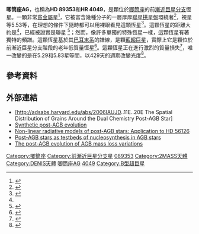 {{Starbox begin 
| name = HR 4049
}}
{{Starbox observe 
| epoch = J2000.0 
| constell = [[唧筒座|唧筒座]]
| ra = {{RA|10|18|07.59}}<ref name="van Leeuwen2007"/>
| dec = {{DEC|–28|59|31.2}}<ref name="van Leeuwen2007"/>
| appmag_v = 5.53
}}
{{Starbox character 
| class = B9.5Ib-II 
| b-v = 0.23 
| u-b = 
| variable = [[原行星雲|原行星雲]]（Post-AGB Star） 
}}
{{Starbox astrometry 
| radial_v = -33 
| prop_mo_ra = –15.86 ± 0.32<ref name="van Leeuwen2007"/>
| prop_mo_dec = 10.85 ± 0.38<ref name="van Leeuwen2007"/>
| parallax = 1.23 
| p_error = 0.36
| parallax_footnote = <ref name="van Leeuwen2007"/> 
| absmag_v = -3.68
}}
{{Starbox detail
| mass = 1.2 
| radius = 15.1 <ref>{{cite journal | bibcode=1998A&A...336..263B | author=Bakker | display-authors=etal | title=Spectral variability of the binary HR 4049 | journal=[[Astronomy_and_Astrophysics|Astronomy and Astrophysics]] | date=1998 | volume=336 | issue=1 | pages=263–275 |arxiv = astro-ph/9802120 }}</ref> 
| luminosity = 3823
| temperature = 11500
| metal = 
| rotation = 
| age = 
}}
{{Starbox catalog 
| names = AG Antliae, [[Durchmusterung|CD]]-28° 8070, [[2MASS|2MASS]] J10180758-2859308, [[Guide_Star_Catalog|GSC]] 06630-01759, [[Henry_Draper_Catalogue|HD]] 89353, [[Catalogues_of_Fundamental_Stars|FK5]] 1265, [[PPM_Star_Catalogue|PPM]] 257470, [[Hipparcos#Published_catalogues|HIP]] 50456, [[Smithsonian_Astrophysical_Observatory_Star_Catalog|SAO]] 178644, [[Bright_Star_Catalogue|HR]] 4049. 
}}
{{Starbox reference 
| Simbad = HD+89353 
}}
{{Starbox end}}

'''唧筒座AG '''，也稱為'''HD 89353'''和''' HR 4049'''，是顆位於[[唧筒座|唧筒座]]的前[[漸近巨星分支|漸近巨星分支]]恆星。一顆非常[[貧金屬星|貧金屬星]]<ref name="Takeda">{{cite journal|title=Detection of Zinc in the Very Metal-Poor Post-AGB Star HR 4049|journal=Publications of the Astronomical Society of Japan|url=https://academic.oup.com/pasj/article/54/5/765/1522977|date=2002-10-25|volume=54|issue=5|doi=10.1093/pasj/54.5.765|pages=765–773|issn=0004-6264|language=en|accessdate=2018-04-02|author=Yoichi Takeda, Mudumba Parthasarathy, Wako Aoki, Yoshifusa Ita, Yoshikazu Nakada, Hideyuki Izumiura, Kunio Noguchi, Masahide Takada-Hidai, Bun’ei Sato, Akito Tajitsu, Satoshi Honda, Satoshi Kawanomoto, Hiroyasu Ando, Hiroshi Karoji|archive-date=2019-08-12|archive-url=https://web.archive.org/web/20190812011008/https://academic.oup.com/pasj/article/54/5/765/1522977|dead-url=no}}</ref>，它被富含幾種分子的一層厚厚[[聯星拱星盤|聯星拱星盤]]環繞著<ref name="Malek">{{cite journal|title=The Gas-rich Circumbinary Disk of HR 4049. I. A Detailed Study of the Mid-infrared Spectrum|journal=The Astrophysical Journal|volume=780|issue=1|pages=41|url=http://stacks.iop.org/0004-637X/780/i=1/a=41|date=2014|doi=10.1088/0004-637x/780/1/41|issn=0004-637X|language=en|accessdate=2018-04-02|author=S. E. Malek, J. Cami}}</ref>，視星等5.53等，在理想的條件下隨時都可以用裸眼看見這顆恆星<ref name="SIMBAD">{{cite web|url = http://simbad.u-strasbg.fr/simbad/sim-id?Ident=HR+4049&NbIdent=1&Radius=2&Radius.unit=arcmin&submit=submit+id|title = AG Antliae|work = SIMBAD Astronomical Database|publisher = Centre de Données astronomiques de Strasbourg|accessdate = 15 June 2014|archive-date = 2019-08-10|archive-url = https://web.archive.org/web/20190810182939/http://simbad.u-strasbg.fr/simbad/sim-id?Ident=HR+4049&NbIdent=1&Radius=2&Radius.unit=arcmin&submit=submit+id|dead-url = no}}</ref>。這顆恆星的距離大約是{{convert|813|pc|ly}}<ref name=SIMBAD/>，已經被證實是聯星 <ref name="Astron">{{cite journal|url=http://www.aanda.org/10.1051/0004-6361/201219282|title=Amorphous carbon in the disk around the post-AGB binary HR 4049|journal=Astronomy & Astrophysics|volume=551|date=2013-03-01|issn=0004-6361|language=en|accessdate=2018-04-02|doi=10.1051/0004-6361/201219282|author=B. Acke, P. Degroote, R. Lombaert, B. L. de Vries, K. Smolders, T. Verhoelst, E. Lagadec, C. Gielen, H. Van Winckel, C. Waelkens}}</ref>；然而，像許多單獨的特殊恆星一樣，這顆恆星有著獨特的頻譜。這顆恆星基於其[[巴耳末系|巴耳末系]]的譜線，是顆[[藍超巨星|藍超巨星]]，實際上它是顆位於前漸近巨星分支階段的老年低質量恆星<ref name="Waelkens">{{cite journal |title=HR 4049 - an old low-mass star disguised as a young massive supergiant |last1=Waelkens |first1=C. |last2=Lamers |first2=H. |last3=Waters |first3=R. |journal=ESO Messenger |date=September 1987 |volume=49 |pages=29–32 |bibcode=1987Msngr..49...29W}}</ref>。這顆恆星正在進行激烈的質量損失<ref name="Geballe">{{cite journal|title=Unusual features of the 1-4 micron spectrum of HR 4049|journal=The Astrophysical Journal|volume=340|pages=L29–L32|date=May 1989|doi=10.1086/185431|issn=0004-637X|language=en|url=http://adsabs.harvard.edu/abs/1989ApJ...340L..29G|accessdate=2018-04-02|author=T. R. Geballe, K. S. Noll, D. C. B. Whittet, L. B. F. M. Waters|archive-date=2017-11-20|archive-url=https://web.archive.org/web/20171120171050/http://adsabs.harvard.edu/abs/1989ApJ...340L..29G|dead-url=no}}</ref>，唯一改變的是在5.29和5.83星等間，以429天的週期改變光度<ref name=AAVSO>{{cite web|url=http://www.aavso.org/vsx/index.php?view=detail.top&oid=503|title=AG Antliae|author=VSX|date=4 January 2010|work=The International Variable Star Index|publisher=American Association of Variable Star Observers|accessdate=15 June 2013|archive-date=2021-01-05|archive-url=https://web.archive.org/web/20210105082714/https://www.aavso.org/vsx/index.php?view=detail.top&oid=503|dead-url=no}}</ref>。

== 參考資料 ==
{{reflist|refs=
<ref name="van Leeuwen2007">{{cite journal | title=Validation of the new Hipparcos reduction | url=http://www.aanda.org/articles/aa/full/2007/41/aa8357-07/aa8357-07.html | last1=van Leeuwen | first1=F. | journal=Astronomy and Astrophysics | volume=474 | issue=2 | pages=653–664 | date=2007 | arxiv=0708.1752 | bibcode=2007A&A...474..653V | doi=10.1051/0004-6361:20078357 | access-date=2015-06-11 | archive-date=2019-03-28 | archive-url=https://web.archive.org/web/20190328164651/https://www.aanda.org/articles/aa/full/2007/41/aa8357-07/aa8357-07.html | dead-url=no }}[http://webviz.u-strasbg.fr/viz-bin/VizieR-5?-out.add=.&-source=I/311/hip2&recno=50299 Vizier catalog entry ] {{Wayback|url=http://webviz.u-strasbg.fr/viz-bin/VizieR-5?-out.add=.&-source=I%2F311%2Fhip2&recno=50299 |date=20160303223341 }}</ref>
}}

== 外部連結 ==
* [http://adsabs.harvard.edu/abs/2006IAUJD..11E..20E The Spatial Distribution of Grains Around the Dual Chemistry Post-AGB Star]
* [http://www.aanda.org/index.php?option=article&access=standard&Itemid=129&url=/articles/aa/abs/2003/28/aah4032/aah4032.html Synthetic post-AGB evolution]
* [http://www.aanda.org/index.php?option=article&access=standard&Itemid=129&url=/articles/aa/abs/2001/41/aa1595/aa1595.html Non-linear radiative models of post-AGB stars: Application to HD 56126]
* [http://www.aanda.org/index.php?option=article&access=standard&Itemid=129&url=/articles/aa/abs/2006/17/aa3553-05/aa3553-05.html Post-AGB stars as testbeds of nucleosynthesis in AGB stars]
* [http://www.aanda.org/index.php?option=article&access=standard&Itemid=129&url=/articles/aa/abs/2003/27/aa3404/aa3404.html The post-AGB evolution of AGB mass loss variations]

{{Stars of Antlia}}

[[Category:唧筒座|Category:唧筒座]]
[[Category:前漸近巨星分支星|Category:前漸近巨星分支星]]
[[Category:HD和HDE天體|089353]]
[[Category:2MASS天體|Category:2MASS天體]]
[[Category:DENIS天體|Category:DENIS天體]]
[[Category:有變星名稱的恆星|唧筒座AG]]
[[Category:HR天體|4049]]
[[Category:B型超巨星|Category:B型超巨星]]